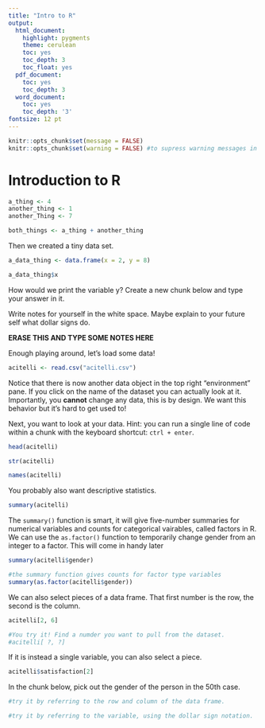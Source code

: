 ```yaml
---
title: "Intro to R"
output:
  html_document:
    highlight: pygments
    theme: cerulean
    toc: yes
    toc_depth: 3
    toc_float: yes
  pdf_document:
    toc: yes
    toc_depth: 3
  word_document:
    toc: yes
    toc_depth: '3'
fontsize: 12 pt
---
```

```r
knitr::opts_chunk$set(message = FALSE)
knitr::opts_chunk$set(warning = FALSE) #to supress warning messages in all output
```

# Introduction to R

```r
a_thing <- 4
another_thing <- 1
another_Thing <- 7

both_things <- a_thing + another_thing
```

Then we created a tiny data set.

```r
a_data_thing <- data.frame(x = 2, y = 8)

a_data_thing$x
```

How would we print the variable y? Create a new chunk below and type your answer in it.





Write notes for yourself in the white space. Maybe explain to your future self what dollar signs do.


**ERASE THIS AND TYPE SOME NOTES HERE**


Enough playing around, let's load some data!

```r
acitelli <- read.csv("acitelli.csv")
```

Notice that there is now another data object in the top right "environment" pane. If you click on the name of the dataset you can actually look at it. Importantly, you **cannot** change any data, this is by design. We want this behavior but it's hard to get used to!

Next, you want to look at your data. Hint: you can run a single line of code within a chunk with the keyboard shortcut: `ctrl + enter`.

```r
head(acitelli)

str(acitelli)

names(acitelli)
```

You probably also want descriptive statistics.

```r
summary(acitelli)
```

The `summary()` function is smart, it will give five-number summaries for numerical variables and counts for categorical vairables, called factors in R. We can use the `as.factor()` function to temporarily change gender from an integer to a factor. This will come in handy later

```r
summary(acitelli$gender)

#the summary function gives counts for factor type variables
summary(as.factor(acitelli$gender))
```


We can also select pieces of a data frame. That first number is the row, the second is the column.

```r
acitelli[2, 6]

#You try it! Find a numder you want to pull from the dataset.
#acitelli[ ?, ?]

```

If it is instead a single variable, you can also select a piece.

```r
acitelli$satisfaction[2]
```

In the chunk below, pick out the gender of the person in the 50th case.

```r
#try it by referring to the row and column of the data frame.

#try it by referring to the variable, using the dollar sign notation.

```